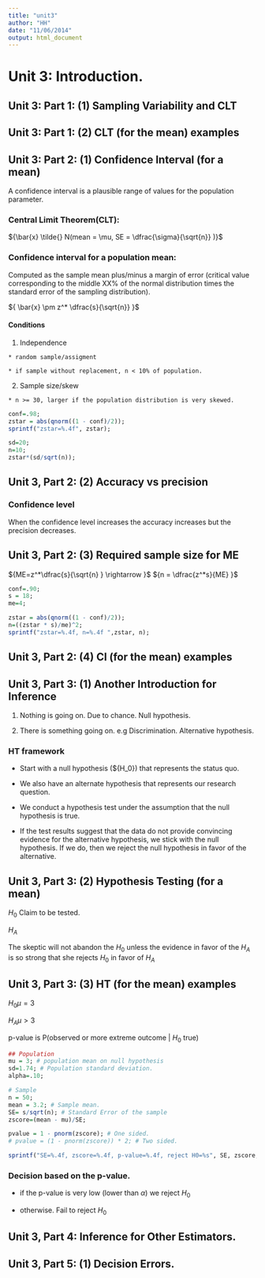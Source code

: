```yaml
---
title: "unit3"
author: "HH"
date: "11/06/2014"
output: html_document
---
```


# Unit 3: Introduction.

## Unit 3: Part 1: (1) Sampling Variability and CLT

## Unit 3: Part 1: (2) CLT (for the mean) examples\

## Unit 3: Part 2: (1) Confidence Interval (for a mean)

A confidence interval is a plausible range of values for the population parameter.

### Central Limit Theorem(CLT):

${\bar{x} \tilde{} N(mean = \mu, SE = \dfrac{\sigma}{\sqrt{n}} )}$

### Confidence interval for a population mean:

Computed as the sample mean plus/minus a margin of error (critical value corresponding to the middle XX% of the normal distribution times the standard error of the sampling distribution).

${ \bar{x} \pm z^* \dfrac{s}{\sqrt{n}}  }$

#### Conditions

  1. Independence
    
    * random sample/assigment
    
    * if sample without replacement, n < 10% of population.
    
  2. Sample size/skew
   
    * n >= 30, larger if the population distribution is very skewed.
    
````r
conf=.98;
zstar = abs(qnorm((1 - conf)/2));
sprintf("zstar=%.4f", zstar);

sd=20;
n=10;
zstar*(sd/sqrt(n));


````

## Unit 3, Part 2: (2) Accuracy vs precision

### Confidence level

When the confidence level increases the accuracy increases but the precision decreases.

## Unit 3, Part 2: (3) Required sample size for ME

${ME=z^*\dfrac{s}{\sqrt{n} } \rightarrow }$
${n = \dfrac{z^*s}{ME} }$

````r
conf=.90;
s = 18;
me=4;

zstar = abs(qnorm((1 - conf)/2));
n=((zstar * s)/me)^2;
sprintf("zstar=%.4f, n=%.4f ",zstar, n);
````
## Unit 3, Part 2: (4) CI (for the mean) examples

## Unit 3, Part 3: (1) Another Introduction for Inference

1. Nothing is going on. Due to chance. Null hypothesis.

2. There is something going on. e.g Discrimination. Alternative hypothesis.

### HT framework

- Start with a null hypothesis (${H_0}) that represents the status quo.

- We also have an alternate hypothesis that represents our research question.

- We conduct a hypothesis test under the assumption that the null hypothesis is true.

- If the test results suggest that the data do not provide convincing evidence for the alternative hypothesis, we stick with the null hypothesis. If we do, then we reject the null hypothesis in favor of the alternative.

## Unit 3, Part 3: (2) Hypothesis Testing (for a mean)

 ${H_0}$ Claim to be tested.
 
 ${H_A}$ 
 
 The skeptic will not abandon the ${H_0}$ unless the evidence in favor of the ${H_A}$ is so strong that she rejects ${H_0}$ in favor of ${H_A}$
 
## Unit 3, Part 3: (3) HT (for the mean) examples

${H_0 \mu  = 3}$

${H_A \mu > 3}$

p-value is  P(observed or more extreme outcome | ${H_0}$ true)

````r
## Population
mu = 3; # population mean on null hypothesis
sd=1.74; # Population standard deviation.
alpha=.10;

# Sample
n = 50;
mean = 3.2; # Sample mean.
SE= s/sqrt(n); # Standard Error of the sample
zscore=(mean - mu)/SE;

pvalue = 1 - pnorm(zscore); # One sided.
# pvalue = (1 - pnorm(zscore)) * 2; # Two sided.

sprintf("SE=%.4f, zscore=%.4f, p-value=%.4f, reject H0=%s", SE, zscore, pvalue,  pvalue < alpha);

````

### Decision based on the p-value.

 - if the p-value is very low (lower than ${\alpha}$) we reject ${H_0}$

 - otherwise. Fail to reject ${H_0}$  

## Unit 3, Part 4: Inference for Other Estimators.

## Unit 3, Part 5: (1) Decision Errors.






